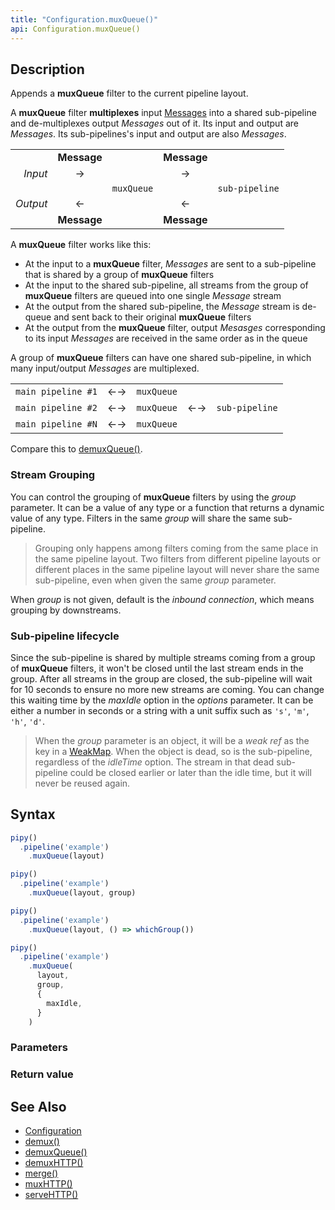 ```yaml
---
title: "Configuration.muxQueue()"
api: Configuration.muxQueue()
---
```


## Description

Appends a **muxQueue** filter to the current pipeline layout.

A **muxQueue** filter **multiplexes** input [Messages](/reference/api/Message) into a shared sub-pipeline and de-multiplexes output _Messages_ out of it. Its input and output are _Messages_. Its sub-pipelines's input and output are also _Messages_.

|          |             |            |             |                |
|---------:|:-----------:|:----------:|:-----------:|:--------------:|
|          | **Message** |            | **Message** |                |
| _Input_  | →           |            | →           |                |
|          |             | `muxQueue` |             | `sub-pipeline` |
| _Output_ | ←           |            | ←           |                |
|          | **Message** |            | **Message** |                |

A **muxQueue** filter works like this:

- At the input to a **muxQueue** filter, _Messages_ are sent to a sub-pipeline that is shared by a group of **muxQueue** filters
- At the input to the shared sub-pipeline, all streams from the group of **muxQueue** filters are queued into one single _Message_ stream
- At the output from the shared sub-pipeline, the _Message_ stream is de-queue and sent back to their original **muxQueue** filters
- At the output from the **muxQueue** filter, output _Mesasges_ corresponding to its input _Messages_ are received in the same order as in the queue

A group of **muxQueue** filters can have one shared sub-pipeline, in which many input/output _Messages_ are multiplexed.

|                    |    |            |    |                |
|-------------------:|:--:|:----------:|:--:|:---------------|
| `main pipeline #1` | ←→ | `muxQueue` |    |                |
| `main pipeline #2` | ←→ | `muxQueue` | ←→ | `sub-pipeline` |
| `main pipeline #N` | ←→ | `muxQueue` |    |                |

Compare this to [demuxQueue()](/reference/api/Configuration/demuxQueue).

### Stream Grouping

You can control the grouping of **muxQueue** filters by using the _group_ parameter. It can be a value of any type or a function that returns a dynamic value of any type. Filters in the same _group_ will share the same sub-pipeline.

> Grouping only happens among filters coming from the same place in the same pipeline layout. Two filters from different pipeline layouts or different places in the same pipeline layout will never share the same sub-pipeline, even when given the same _group_ parameter.

When _group_ is not given, default is the _inbound connection_, which means grouping by downstreams.

### Sub-pipeline lifecycle

Since the sub-pipeline is shared by multiple streams coming from a group of **muxQueue** filters, it won't be closed until the last stream ends in the group. After all streams in the group are closed, the sub-pipeline will wait for 10 seconds to ensure no more new streams are coming. You can change this waiting time by the _maxIdle_ option in the _options_ parameter. It can be either a number in seconds or a string with a unit suffix such as `'s'`, `'m'`, `'h'`, `'d'`.

> When the _group_ parameter is an object, it will be a _weak ref_ as the key in a [WeakMap](https://developer.mozilla.org/docs/Web/JavaScript/Guide/Keyed_collections#weakmap_object). When the object is dead, so is the sub-pipeline, regardless of the _idleTime_ option. The stream in that dead sub-pipeline could be closed earlier or later than the idle time, but it will never be reused again.

## Syntax

``` js
pipy()
  .pipeline('example')
    .muxQueue(layout)

pipy()
  .pipeline('example')
    .muxQueue(layout, group)

pipy()
  .pipeline('example')
    .muxQueue(layout, () => whichGroup())

pipy()
  .pipeline('example')
    .muxQueue(
      layout,
      group,
      {
        maxIdle,
      }
    )
```

### Parameters

<Parameters/>

### Return value

<ReturnValue/>

## See Also

* [Configuration](/reference/api/Configuration)
* [demux()](/reference/api/Configuration/demux)
* [demuxQueue()](/reference/api/Configuration/demuxQueue)
* [demuxHTTP()](/reference/api/Configuration/demuxHTTP)
* [merge()](/reference/api/Configuration/merge)
* [muxHTTP()](/reference/api/Configuration/muxHTTP)
* [serveHTTP()](/reference/api/Configuration/serveHTTP)
